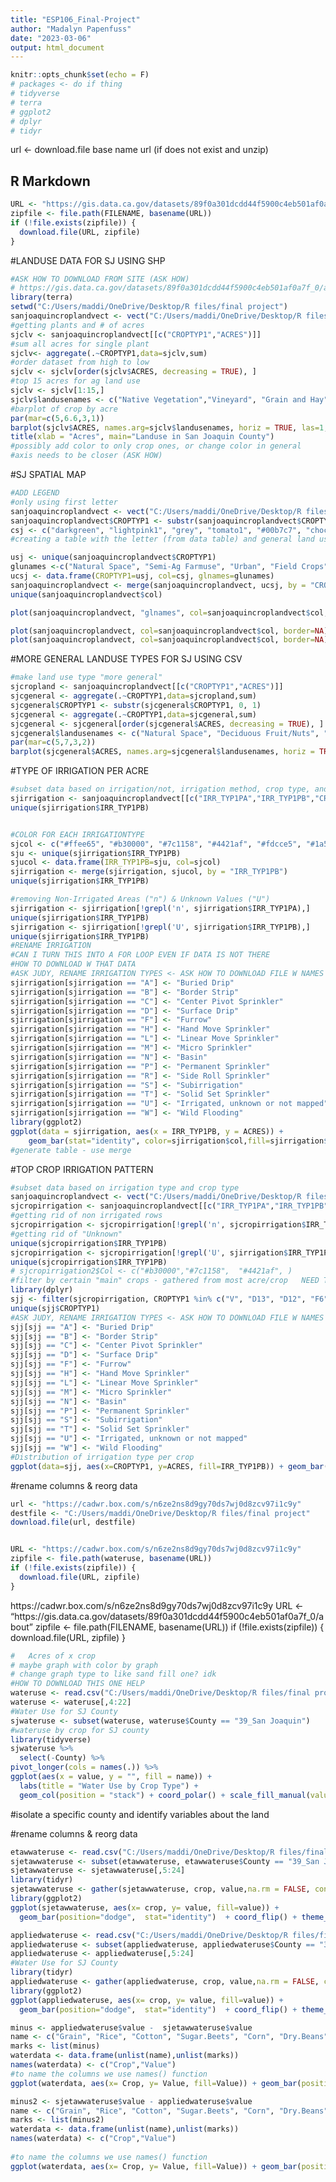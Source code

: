 ---
title: "ESP106_Final-Project"
author: "Madalyn Papenfuss"
date: "2023-03-06"
output: html_document
---

```{r setup, include=FALSE}
knitr::opts_chunk$set(echo = F)
# packages <- do if thing
# tidyverse
# terra
# ggplot2
# dplyr
# tidyr
```


url <- download.file
base name url (if does not exist and unzip)

## R Markdown

```{r, include=FALSE}
URL <- "https://gis.data.ca.gov/datasets/89f0a301dcdd44f5900c4eb501af0a7f_0/about"
zipfile <- file.path(FILENAME, basename(URL))
if (!file.exists(zipfile)) {
  download.file(URL, zipfile)
}
```

#LANDUSE DATA FOR SJ USING SHP
```{r delta map}
#ASK HOW TO DOWNLOAD FROM SITE (ASK HOW)
# https://gis.data.ca.gov/datasets/89f0a301dcdd44f5900c4eb501af0a7f_0/about
library(terra)
setwd("C:/Users/maddi/OneDrive/Desktop/R files/final project")
sanjoaquincroplandvect <- vect("C:/Users/maddi/OneDrive/Desktop/R files/final project/i15_LandUse_SanJoaquin2017/i15_LandUse_SanJoaquin2017.shp")
#getting plants and # of acres
sjclv <- sanjoaquincroplandvect[[c("CROPTYP1","ACRES")]]
#sum all acres for single plant
sjclv<- aggregate(.~CROPTYP1,data=sjclv,sum)
#order dataset from high to low
sjclv <- sjclv[order(sjclv$ACRES, decreasing = TRUE), ]
#top 15 acres for ag land use
sjclv <- sjclv[1:15,]
sjclv$landusenames <- c("Native Vegetation","Vineyard", "Grain and Hay", "Almonds", "Walnuts", "Urban", "Corn", "Alfalfa/alfalfa mixtures", "Semi-Ag Misc", "Water Surface","Tomatoes", "Cherries", "Pasture", "Urban Residential", "Paved Areas") 
#barplot of crop by acre 
par(mar=c(5,6.6,3,1))
barplot(sjclv$ACRES, names.arg=sjclv$landusenames, horiz = TRUE, las=1, cex.names = 0.7, col="darkblue")
title(xlab = "Acres", main="Landuse in San Joaquin County")  
#possibly add color to only crop ones, or change color in general
#axis needs to be closer (ASK HOW)
```

#SJ SPATIAL MAP
```{r, echo=FALSE}
#ADD LEGEND
#only using first letter
sanjoaquincroplandvect <- vect("C:/Users/maddi/OneDrive/Desktop/R files/final project/i15_LandUse_SanJoaquin2017/i15_LandUse_SanJoaquin2017.shp")
sanjoaquincroplandvect$CROPTYP1 <- substr(sanjoaquincroplandvect$CROPTYP1, 0, 1)
csj <- c("darkgreen", "lightpink1", "grey", "tomato1", "#00b7c7", "chocolate4", "darkgoldenrod2","wheat2","#FF8800", "darkorchid3", "#22AA99", "darkseagreen")
#creating a table with the letter (from data table) and general land use informations (from website) and given color

usj <- unique(sanjoaquincroplandvect$CROPTYP1)
glunames <-c("Natural Space", "Semi-Ag Farmuse", "Urban", "Field Crops", "Truck Crops","Pasture",  "Grain and Hay", "Idle", "Deciduous Fruit/Nuts", "Vineyards", "Rice", "Citrus & Subtropical")
ucsj <- data.frame(CROPTYP1=usj, col=csj, glnames=glunames)
sanjoaquincroplandvect <- merge(sanjoaquincroplandvect, ucsj, by = "CROPTYP1")
unique(sanjoaquincroplandvect$col)

plot(sanjoaquincroplandvect, "glnames", col=sanjoaquincroplandvect$col, border = NA)

plot(sanjoaquincroplandvect, col=sanjoaquincroplandvect$col, border=NA)
plot(sanjoaquincroplandvect, col=sanjoaquincroplandvect$col, border=NA) + legend(legend = sanjoaquincroplandvect$glnames, fill = sanjoaquincroplandvect$col, border = "black")
```

#MORE GENERAL LANDUSE TYPES FOR SJ USING CSV
```{r}
#make land use type "more general"
sjcropland <- sanjoaquincroplandvect[[c("CROPTYP1","ACRES")]]
sjcgeneral <- aggregate(.~CROPTYP1,data=sjcropland,sum)
sjcgeneral$CROPTYP1 <- substr(sjcgeneral$CROPTYP1, 0, 1)
sjcgeneral <- aggregate(.~CROPTYP1,data=sjcgeneral,sum)
sjcgeneral <- sjcgeneral[order(sjcgeneral$ACRES, decreasing = TRUE), ]
sjcgeneral$landusenames <- c("Natural Space", "Deciduous Fruit/Nuts", "Urban", "Vineyards", "Grain and Hay", "Pasture", "Field Crops", "Semi-Ag Farmuse", "Truck Crops","Idle", "Citrus & Subtropical", "Rice")
par(mar=c(5,7,3,2))
barplot(sjcgeneral$ACRES, names.arg=sjcgeneral$landusenames, horiz = TRUE, las=1,cex.names = 0.75, col="darkblue", xlab = "Acres", main="General Land Use in San Joaquin County", xlim=c(0,200000)) 
```



#TYPE OF IRRIGATION PER ACRE
```{r, echo=FALSE}
#subset data based on irrigation/not, irrigation method, crop type, and acreage 
sjirrigation <- sanjoaquincroplandvect[[c("IRR_TYP1PA","IRR_TYP1PB","CROPTYP1", "ACRES")]]
unique(sjirrigation$IRR_TYP1PB)


#COLOR FOR EACH IRRIGATIONTYPE 
sjcol <- c("#ffee65", "#b30000", "#7c1158", "#4421af", "#fdcce5", "#1a53ff", "#0d88e6", "#DD4477", "#00b7c7", "chocolate4", "#8be04e", "#b3d4ff", "#9b19f5","#FF9900", "#22AA99", "#E67300")
sju <- unique(sjirrigation$IRR_TYP1PB)
sjucol <- data.frame(IRR_TYP1PB=sju, col=sjcol)
sjirrigation <- merge(sjirrigation, sjucol, by = "IRR_TYP1PB")
unique(sjirrigation$IRR_TYP1PB)

#removing Non-Irrigated Areas ("n") & Unknown Values ("U")
sjirrigation <- sjirrigation[!grepl('n', sjirrigation$IRR_TYP1PA),]
unique(sjirrigation$IRR_TYP1PB)
sjirrigation <- sjirrigation[!grepl('U', sjirrigation$IRR_TYP1PB),]
unique(sjirrigation$IRR_TYP1PB)
#RENAME IRRIGATION
#CAN I TURN THIS INTO A FOR LOOP EVEN IF DATA IS NOT THERE
#HOW TO DOWNLOAD W THAT DATA
#ASK JUDY, RENAME IRRIGATION TYPES <- ASK HOW TO DOWNLOAD FILE W NAMES BC ITS ON WEBSITE 
sjirrigation[sjirrigation == "A"] <- "Buried Drip"
sjirrigation[sjirrigation == "B"] <- "Border Strip"
sjirrigation[sjirrigation == "C"] <- "Center Pivot Sprinkler"
sjirrigation[sjirrigation == "D"] <- "Surface Drip"
sjirrigation[sjirrigation == "F"] <- "Furrow"
sjirrigation[sjirrigation == "H"] <- "Hand Move Sprinkler"
sjirrigation[sjirrigation == "L"] <- "Linear Move Sprinkler"
sjirrigation[sjirrigation == "M"] <- "Micro Sprinkler"
sjirrigation[sjirrigation == "N"] <- "Basin"
sjirrigation[sjirrigation == "P"] <- "Permanent Sprinkler"
sjirrigation[sjirrigation == "R"] <- "Side Roll Sprinkler"
sjirrigation[sjirrigation == "S"] <- "Subirrigation"
sjirrigation[sjirrigation == "T"] <- "Solid Set Sprinkler"
sjirrigation[sjirrigation == "U"] <- "Irrigated, unknown or not mapped"
sjirrigation[sjirrigation == "W"] <- "Wild Flooding"
library(ggplot2)
ggplot(data = sjirrigation, aes(x = IRR_TYP1PB, y = ACRES)) +
    geom_bar(stat="identity", color=sjirrigation$col,fill=sjirrigation$col) + coord_flip() + ggtitle("Irrigation Method per Acre")+ ylab("Acres") + xlab("Irrigation Method") + theme_bw()
#generate table - use merge 
```

#TOP CROP IRRIGATION PATTERN
```{r, echo=FALSE}
#subset data based on irrigation type and crop type
sanjoaquincroplandvect <- vect("C:/Users/maddi/OneDrive/Desktop/R files/final project/i15_LandUse_SanJoaquin2017/i15_LandUse_SanJoaquin2017.shp")
sjcropirrigation <- sanjoaquincroplandvect[[c("IRR_TYP1PA","IRR_TYP1PB","CROPTYP1", "ACRES")]]
#getting rid of non irrigated rows
sjcropirrigation <- sjcropirrigation[!grepl('n', sjcropirrigation$IRR_TYP1PA),]
#getting rid of "Unknown"
unique(sjcropirrigation$IRR_TYP1PB)
sjcropirrigation <- sjcropirrigation[!grepl('U', sjirrigation$IRR_TYP1PB),]
unique(sjcropirrigation$IRR_TYP1PB)
# sjcropirrigation2$Col <- c("#b30000","#7c1158",  "#4421af", )
#filter by certain "main" crops - gathered from most acre/crop   NEED TO ADD G
library(dplyr)
sjj <- filter(sjcropirrigation, CROPTYP1 %in% c("V", "D13", "D12", "F6","P1","T15","D3", "P3", "G"))
unique(sjj$CROPTYP1)
#ASK JUDY, RENAME IRRIGATION TYPES <- ASK HOW TO DOWNLOAD FILE W NAMES BC ITS ON WEBSITE 
sjj[sjj == "A"] <- "Buried Drip"
sjj[sjj == "B"] <- "Border Strip"
sjj[sjj == "C"] <- "Center Pivot Sprinkler"
sjj[sjj == "D"] <- "Surface Drip"
sjj[sjj == "F"] <- "Furrow"
sjj[sjj == "H"] <- "Hand Move Sprinkler"
sjj[sjj == "L"] <- "Linear Move Sprinkler"
sjj[sjj == "M"] <- "Micro Sprinkler"
sjj[sjj == "N"] <- "Basin"
sjj[sjj == "P"] <- "Permanent Sprinkler"
sjj[sjj == "S"] <- "Subirrigation"
sjj[sjj == "T"] <- "Solid Set Sprinkler"
sjj[sjj == "U"] <- "Irrigated, unknown or not mapped"
sjj[sjj == "W"] <- "Wild Flooding"
#Distribution of irrigation type per crop
ggplot(data=sjj, aes(x=CROPTYP1, y=ACRES, fill=IRR_TYP1PB)) + geom_bar(stat="identity") + theme_bw() + ggtitle("Irrigation Method per Crop") + scale_fill_manual(values=c("yellow3", "#b30000", "#7c1158", "#4421af", "#1a58f2", "#DD4477", "#00b7c7", "darkgreen","#0d88e2", "#8be04e", "#b3d4ff", "#9b19f5","#FF9900", "#fdcce5", "blue4", "magenta", "red", "aquamarine")) + scale_x_discrete(labels=c('Almond', 'Walnut', 'Cherry', 'Corn', "Grain/\n Hay", "Alfalfa/ \n mixtures", "Pasture","Tomato", "Vineyard"))
```
#rename columns & reorg data

```{r, echo=FALSE}
url <- "https://cadwr.box.com/s/n6ze2ns8d9gy70ds7wj0d8zcv97i1c9y"
destfile <- "C:/Users/maddi/OneDrive/Desktop/R files/final project"
download.file(url, destfile)


URL <- "https://cadwr.box.com/s/n6ze2ns8d9gy70ds7wj0d8zcv97i1c9y"
zipfile <- file.path(wateruse, basename(URL))
if (!file.exists(zipfile)) {
  download.file(URL, zipfile)
}
```

https://cadwr.box.com/s/n6ze2ns8d9gy70ds7wj0d8zcv97i1c9y
URL <- "https://gis.data.ca.gov/datasets/89f0a301dcdd44f5900c4eb501af0a7f_0/about"
zipfile <- file.path(FILENAME, basename(URL))
if (!file.exists(zipfile)) {
  download.file(URL, zipfile)
}



```{r, echo=FALSE}
#   Acres of x crop
# maybe graph with color by graph 
# change graph type to like sand fill one? idk 
#HOW TO DOWNLOAD THIS ONE HELP
wateruse <- read.csv("C:/Users/maddi/OneDrive/Desktop/R files/final project/DELTA_WaterPlanWaterUseData.csv")
wateruse <- wateruse[,4:22]
#Water Use for SJ County
sjwateruse <- subset(wateruse, wateruse$County == "39_San Joaquin")
#wateruse by crop for SJ county
library(tidyverse)
sjwateruse %>% 
  select(-County) %>% 
pivot_longer(cols = names(.)) %>% 
ggplot(aes(x = value, y = "", fill = name)) +
  labs(title = "Water Use by Crop Type") +
  geom_col(position = "stack") + coord_polar() + scale_fill_manual(values=c("yellow3", "#b30000", "#7c1158", "#4421af", "#1a58f2", "#DD4477", "#00b7c7", "darkgreen","#0d88e2", "#8be04e", "#b3d4ff", "#9b19f5","#FF9900", "#fdcce5", "blue4", "magenta", "red", "aquamarine")) + theme_void()

```

#isolate a specific county and identify variables about the land

#rename columns & reorg data
```{r, echo=FALSE}
etawwateruse <- read.csv("C:/Users/maddi/OneDrive/Desktop/R files/final project/ETaw_WaterPlanWaterUseData.csv")
sjetawwateruse <- subset(etawwateruse, etawwateruse$County == "39_San Joaquin")
sjetawwateruse <- sjetawwateruse[,5:24]
library(tidyr)
sjetawwateruse <- gather(sjetawwateruse, crop, value,na.rm = FALSE, convert = FALSE)
library(ggplot2)
ggplot(sjetawwateruse, aes(x= crop, y= value, fill=value)) +
  geom_bar(position="dodge",  stat="identity")  + coord_flip() + theme_bw() + ggtitle("ETa Water Use By Crop ")+ ylab("Etaw (Acre-ft/Acre)") + xlab("Crop Type")
```

```{r, echo=FALSE}
appliedwateruse <- read.csv("C:/Users/maddi/OneDrive/Desktop/R files/final project/AppliedWater by Acre_WaterPlanWaterUseData.csv")
appliedwateruse <- subset(appliedwateruse, appliedwateruse$County == "39_San Joaquin")
appliedwateruse <- appliedwateruse[,5:24]
#Water Use for SJ County
library(tidyr)
appliedwateruse <- gather(appliedwateruse, crop, value,na.rm = FALSE, convert = FALSE)
library(ggplot2)
ggplot(appliedwateruse, aes(x= crop, y= value, fill=value)) +
  geom_bar(position="dodge",  stat="identity")  + coord_flip() + theme_bw() + ggtitle("Applied Water per Acre by Crop Type")+ ylab("Applied Water (Acre-ft/Acre)") + xlab("Crop Type")
```

```{r, echo=FALSE}
minus <- appliedwateruse$value -  sjetawwateruse$value
name <- c("Grain", "Rice", "Cotton", "Sugar.Beets", "Corn", "Dry.Beans", "Safflower", "Other.Field.Crops", "Alfalfa", "Pasture", "Tomato.Processing", "Tomato.Fresh", "Cucurbits", "Onions...Garlic", "Potatoes", "Truck.Crops", "Almonds...Pistachios", "Other.Deciduous", "Citrus...Subtropical", "Vineyard")
marks <- list(minus)
waterdata <- data.frame(unlist(name),unlist(marks))
names(waterdata) <- c("Crop","Value")
#to name the columns we use names() function
ggplot(waterdata, aes(x= Crop, y= Value, fill=Value)) + geom_bar(position="dodge", stat="identity")  + coord_flip() + theme_bw()+ ggtitle("Inefficiency of Irrigation Method by Crop")+ ylab("Difference between Applied - Etaw") + xlab("Crop Type")
```

```{r, echo=FALSE}
minus2 <- sjetawwateruse$value - appliedwateruse$value
name <- c("Grain", "Rice", "Cotton", "Sugar.Beets", "Corn", "Dry.Beans", "Safflower", "Other.Field.Crops", "Alfalfa", "Pasture", "Tomato.Processing", "Tomato.Fresh", "Cucurbits", "Onions...Garlic", "Potatoes", "Truck.Crops", "Almonds...Pistachios", "Other.Deciduous", "Citrus...Subtropical", "Vineyard")
marks <- list(minus2)
waterdata <- data.frame(unlist(name),unlist(marks))
names(waterdata) <- c("Crop","Value")
  
#to name the columns we use names() function
ggplot(waterdata, aes(x= Crop, y= Value, fill=Value)) + geom_bar(position="dodge", stat="identity")  + coord_flip() + theme_bw()+ ggtitle("Inefficiency of Irrigation Method by Crop")+ ylab("Difference between Etaw - Applied") + xlab("Crop Type")
```
